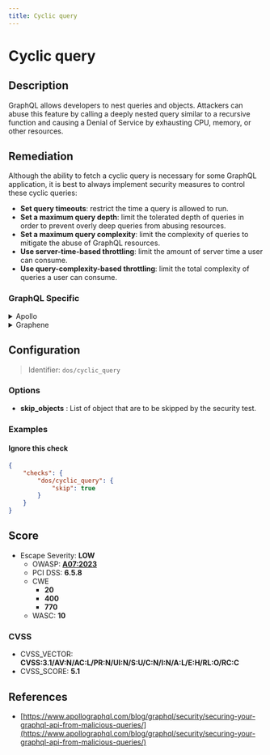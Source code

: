 ```yaml
---
title: Cyclic query
---
```


# Cyclic query

## Description

GraphQL allows developers to nest queries and objects. Attackers can abuse this feature by calling a deeply nested query similar to a recursive function and causing a Denial of Service by exhausting CPU, memory, or other resources.


## Remediation

Although the ability to fetch a cyclic query is necessary for some GraphQL application, it is best to always implement security measures to control these cyclic queries:
  - **Set query timeouts**: restrict the time a query is allowed to run.
  - **Set a maximum query depth**: limit the tolerated depth of queries in order to prevent overly deep queries from abusing resources.
  - **Set a maximum query complexity**: limit the complexity of queries to mitigate the abuse of GraphQL resources.
  - **Use server-time-based throttling**: limit the amount of server time a user can consume.
  - **Use query-complexity-based throttling**: limit the total complexity of queries a user can consume.



### GraphQL Specific

<details>
    <summary>Apollo</summary>

Although the ability to fetch a cyclic query is necessary for some GraphQL application, it is best to always implement security measures to control these cyclic queries:
-**Set a maximum query depth**: limit the depth of allowed queries in order to prevent overly deep queries from abusing GraphQL resources.

  You can easily limit query depth with the very light [graphql-depth-limit](https://www.npmjs.com/package/graphql-depth-limit) library.

  Add a maximum query depth limit based on your knowledge of the schema and how deep you believe a legitimate query could go.

  ```javascript
  import depthLimit from 'graphql-depth-limit'

  const server = new ApolloServer({
    ...
    validationRules: [depthLimit(5)]
    });
  ```

  Source: <https://escape.tech/blog/9-graphql-security-best-practices/>.


-**Set maximum query complexity**: limit the complexity of allowed queries to prevent overly complex queries from abusing GraphQL resources.

  To do so, add a module to compute the complexity of each query and set a threshold on this complexity so that overly broad requests get canceled.

    For a user-friendly module which requires no schema modification whatsoever, check out the [graphql-validation-complexity](https://github.com/4Catalyzer/graphql-validation-complexity) module.

    ```javascript
    import { createComplexityLimitRule } from 'graphql-validation-complexity';

    const ComplexityLimitRule = createComplexityLimitRule(1000);

    const apolloServer = new ApolloServer({
        ...
        validationRules: [ComplexityLimitRule],
    });
    ```

    For a more customizable module that lets you manually configure the cost of each field/type of your schema, take a look at the [graphql-cost-analysis](https://github.com/pa-bru/graphql-cost-analysis) module.

    This second option is best suited for a more realistic complexity estimator as all fields may not be equal in terms of complexity.

    To learn more about complexity estimation, you can read: [Securing Your GraphQL API from Malicious Queries](https://www.apollographql.com/blog/graphql/security/securing-your-graphql-api-from-malicious-queries/).


    Source: <https://escape.tech/blog/9-graphql-security-best-practices/>.


</details>

<details>
    <summary>Graphene</summary>

With `graphene-django`, it is possible to implement a custom GraphQL backend to limit query complexity, such as this one:
[graphene-django query cost analysis / complexity limits](https://gist.github.com/thibaudlabat/7b86f1a4da34eccfbfa524ca7359e87c).


</details>

## Configuration

> Identifier: `dos/cyclic_query`

### Options

- **skip_objects** : List of object that are to be skipped by the security test.
  



### Examples



#### Ignore this check

```json
{
    "checks": {
        "dos/cyclic_query": {
            "skip": true
        }
    }
}
```




## Score

- Escape Severity: **<span className="low-severity">LOW</span>**
  - OWASP: **[A07:2023](https://github.com/OWASP/API-Security/blob/master/editions/2023/en/0xa7-security-misconfiguration.md)**
  - PCI DSS: **6.5.8**
  - CWE
    - **20**
    - **400**
    - **770**
  - WASC: **10**
  
  

### CVSS

- CVSS_VECTOR: **CVSS:3.1/AV:N/AC:L/PR:N/UI:N/S:U/C:N/I:N/A:L/E:H/RL:O/RC:C**
- CVSS_SCORE: **5.1**

## References

- [https://www.apollographql.com/blog/graphql/security/securing-your-graphql-api-from-malicious-queries/](https://www.apollographql.com/blog/graphql/security/securing-your-graphql-api-from-malicious-queries/)
  